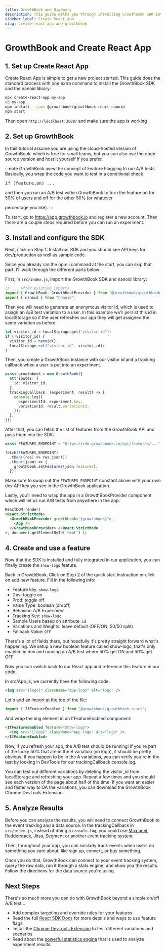 ```yaml
---
title: GrowthBook and BigQuery
description: This guide walks you through installing GrowthBook SDK into your Create React App
sidebar_label: Create React App
slug: create-react-app-and-growthbook
---
```


# GrowthBook and Create React App

## 1. Set up Create React App

Create React App is simple to get a new project started. This guide does the standard process with one extra command
to install the GrowthBook SDK and the nanoid library:

```bash
npx create-react-app my-app
cd my-app
npm install --save @growthbook/growthbook-react nanoid
npm start
```

Then open `http://localhost:3000/` and make sure the app is working

## 2. Set up GrowthBook

In this tutorial assume you are using the cloud-hosted version of GrowthBook, which is free for small teams, but you can
also use the open source version and host it yourself if you prefer.

:::note
GrowthBook uses the concept of Feature Flagging to run A/B tests. Basically,
you wrap the code you want to test in a conditional check

<pre>if (feature.on) ...</pre>and then you run an A/B test within GrowthBook to turn the feature on for 50% of users and off for the other 50% (or whatever

percentage you like).
:::

To start, go to https://app.growthbook.io and register a new account. Then there are a couple steps required before you
can run an experiment.

## 3. Install and configure the SDK

Next, click on Step 1: Install our SDK and you should see API keys for dev/production as well as sample code.

Since you already ran the npm i command at the start, you can skip that part. I'll walk through the different parts below:

First, in `src/index.js`, import the GrowthBook SDK and nanoid library:

```ts
// ... after existing imports
import { GrowthBook, GrowthBookProvider } from "@growthbook/growthbook-react";
import { nanoid } from "nanoid";
```

Then you will need to generate an anonymous visitor id, which is used to assign an A/B test variation to a user. In this example we'll
persist this id in localStorage so if the user refreshes our app they will get assigned the same variation as before.

```ts
let visitor_id = localStorage.get("visitor_id");
if (!visitor_id) {
  visitor_id = nanoid();
  localStorage.set("visitor_id", visitor_id);
}
```

Then, you create a GrowthBook instance with our visitor id and a tracking callback when a user is put into an experiment.

```ts
const growthbook = new GrowthBook({
  attributes: {
    id: visitor_id,
  },
  trackingCallback: (experiment, result) => {
    console.log({
      experimentId: experiment.key,
      variationId: result.variationId,
    });
  },
});
```

After that, you can fetch the list of features from the GrowthBook API and pass them into the SDK:

```ts
const FEATURES_ENDPOINT = "https://cdn.growthbook.io/api/features/...";

fetch(FEATURES_ENDPOINT)
  .then((res) => res.json())
  .then((json) => {
    growthbook.setFeatures(json.features);
  });
```

Make sure to swap out the `FEATURES_ENDPOINT` constant above with your own dev API key you see in the GrowthBook application.

Lastly, you'll need to wrap the app in a GrowthBookProvider component which will let us run A/B tests from anywhere in the app.

```html
ReactDOM.render(
<React.StrictMode>
  <GrowthBookProvider growthbook="{growthbook}">
    <App />
  </GrowthBookProvider> </React.StrictMode
>, document.getElementById('root') );
```

## 4. Create and use a feature

Now that the SDK is installed and fully integrated in our application, you can finally create the `show-logo` feature.

Back in GrowthBook, Click on Step 2 of the quick start instruction or click on add new feature. Fill in the following info:

- Feature key: `show-logo`
- Dev: toggle on
- Prod: toggle off
- Value Type: boolean (on/off)
- Behavior: A/B Experiment
- Tracking Key: `show-logo`
- Sample Users based on attribute: `id`
- Variations and Weights: leave default (OFF/ON, 50/50 split)
- Fallback Value: `OFF`

There's a lot of fields there, but hopefully it's pretty straight forward what's happening. We setup a new boolean feature called show-logo, that's only enabled in dev and running an A/B test where 50% get ON and 50% get OFF

Now you can switch back to our React app and reference this feature in our code.

In src/App.js, we currently have the following code:

```html
<img src="{logo}" className="App-logo" alt="logo" />
```

Let's add an import at the top of the file:

```js
import { IfFeatureEnabled } from "@growthbook/growthbook-react";
```

And wrap the img element in an IfFeatureEnabled component:

```html
<IfFeatureEnabled feature="show-logo">
  <img src="{logo}" className="App-logo" alt="logo" />
</IfFeatureEnabled>
```

Now, if you refresh your app, the A/B test should be running! If you're part of the lucky 50% that are in the B variation (no logo), it should be pretty obvious. If you happen to be in the A variations, you can verify you're in the test by looking in DevTools for our trackingCallback console.log.

You can test out different variations by deleting the visitor_id from localStorage and refreshing your app. Repeat a few times and you should see each version of the page about half of the time. If you want an easier and faster way to QA the variations, you can download the GrowthBook Chrome DevTools Extension.

## 5. Analyze Results

Before you can analyze the results, you will need to connect GrowthBook to the event tracking and a data source. In the
trackingCallback in `src/index.js`, instead of doing a `console.log`, you could use [Mixpanel](/guide/mixpanel), Rudderstack, Jitsu,
Segment or another event tracking system.

Then, throughout your app, you can similarly track events when users do something you care about, like sign up, convert, or buy something.

Once you do that, GrowthBook can connect to your event tracking system, query the raw data, run it through a stats engine,
and show you the results. Follow the directions for the data source you're using.

## Next Steps

There's so much more you can do with GrowthBook beyond a simple on/off A/B test...

- Add complex targeting and override rules for your features
- Read the full [React SDK Docs](/lib/react) for more details and ways to use feature flags
- Install the [Chrome DevTools Extension](https://chrome.google.com/webstore/detail/growthbook-devtools/opemhndcehfgipokneipaafbglcecjia) to test different variations and scenarios
- Read about the [powerful statistics engine](/statistics/overview) that is used to analyze experiment results.
